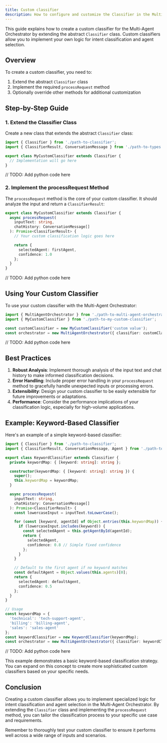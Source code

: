 ```yaml
---
title: Custom classifier
description: How to configure and customize the Classifier in the Multi-Agent Orchestrator System
---
```


This guide explains how to create a custom classifier for the Multi-Agent Orchestrator by extending the abstract `Classifier` class. Custom classifiers allow you to implement your own logic for intent classification and agent selection.

## Overview

To create a custom classifier, you need to:

1. Extend the abstract `Classifier` class
2. Implement the required `processRequest` method
3. Optionally override other methods for additional customization

## Step-by-Step Guide

### 1. Extend the Classifier Class

Create a new class that extends the abstract `Classifier` class:


<Tabs syncKey="runtime">
  <TabItem label="Typescript"  icon="seti:typescript" color="blue" >

```typescript
import { Classifier } from './path-to-classifier';
import { ClassifierResult, ConversationMessage } from './path-to-types';

export class MyCustomClassifier extends Classifier {
  // Implementation will go here
}
```
  </TabItem>
  <TabItem label="Python" icon="seti:python">
    // TODO: Add python code here
  </TabItem>
</Tabs>


### 2. Implement the processRequest Method

The `processRequest` method is the core of your custom classifier. It should analyze the input and return a `ClassifierResult`:

<Tabs syncKey="runtime">
  <TabItem label="Typescript"  icon="seti:typescript" color="blue" >

```typescript
export class MyCustomClassifier extends Classifier {
  async processRequest(
    inputText: string,
    chatHistory: ConversationMessage[]
  ): Promise<ClassifierResult> {
    // Your custom classification logic goes here

    return {
      selectedAgent: firstAgent,
      confidence: 1.0
    };
  }
}
```
  </TabItem>
  <TabItem label="Python" icon="seti:python">
    // TODO: Add python code here
  </TabItem>
</Tabs>


## Using Your Custom Classifier

To use your custom classifier with the Multi-Agent Orchestrator:

<Tabs syncKey="runtime">
  <TabItem label="Typescript"  icon="seti:typescript" color="blue" >

```typescript
import { MultiAgentOrchestrator } from './path-to-multi-agent-orchestrator';
import { MyCustomClassifier } from './path-to-my-custom-classifier';

const customClassifier = new MyCustomClassifier('custom value');
const orchestrator = new MultiAgentOrchestrator({ classifier: customClassifier });
```
  </TabItem>
  <TabItem label="Python" icon="seti:python">
    // TODO: Add python code here
  </TabItem>
</Tabs>


## Best Practices

1. **Robust Analysis**: Implement thorough analysis of the input text and chat history to make informed classification decisions.
2. **Error Handling**: Include proper error handling in your `processRequest` method to gracefully handle unexpected inputs or processing errors.
3. **Extensibility**: Design your custom classifier to be easily extensible for future improvements or adaptations.
4. **Performance**: Consider the performance implications of your classification logic, especially for high-volume applications.

## Example: Keyword-Based Classifier

Here's an example of a simple keyword-based classifier:

<Tabs syncKey="runtime">
  <TabItem label="Typescript"  icon="seti:typescript" color="blue" >


```typescript
import { Classifier } from './path-to-classifier';
import { ClassifierResult, ConversationMessage, Agent } from './path-to-types';

export class KeywordClassifier extends Classifier {
  private keywordMap: { [keyword: string]: string };

  constructor(keywordMap: { [keyword: string]: string }) {
    super();
    this.keywordMap = keywordMap;
  }

  async processRequest(
    inputText: string,
    chatHistory: ConversationMessage[]
  ): Promise<ClassifierResult> {
    const lowercaseInput = inputText.toLowerCase();

    for (const [keyword, agentId] of Object.entries(this.keywordMap)) {
      if (lowercaseInput.includes(keyword)) {
        const selectedAgent = this.getAgentById(agentId);
        return {
          selectedAgent,
          confidence: 0.8 // Simple fixed confidence
        };
      }
    }

    // Default to the first agent if no keyword matches
    const defaultAgent = Object.values(this.agents)[0];
    return {
      selectedAgent: defaultAgent,
      confidence: 0.5
    };
  }
}

// Usage
const keywordMap = {
  'technical': 'tech-support-agent',
  'billing': 'billing-agent',
  'sales': 'sales-agent'
};
const keywordClassifier = new KeywordClassifier(keywordMap);
const orchestrator = new MultiAgentOrchestrator({ classifier: keywordClassifier });
```
  </TabItem>
  <TabItem label="Python" icon="seti:python">
    // TODO: Add python code here
  </TabItem>
</Tabs>



This example demonstrates a basic keyword-based classification strategy. You can expand on this concept to create more sophisticated custom classifiers based on your specific needs.

## Conclusion

Creating a custom classifier allows you to implement specialized logic for intent classification and agent selection in the Multi-Agent Orchestrator. By extending the `Classifier` class and implementing the `processRequest` method, you can tailor the classification process to your specific use case and requirements.

Remember to thoroughly test your custom classifier to ensure it performs well across a wide range of inputs and scenarios.
